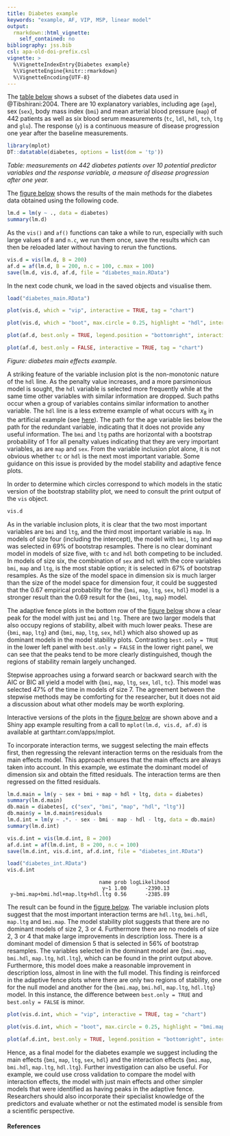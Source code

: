 ```yaml
---
title: Diabetes example
keywords: "example, AF, VIP, MSP, linear model"
output: 
  rmarkdown::html_vignette:
    self_contained: no
bibliography: jss.bib
csl: apa-old-doi-prefix.csl
vignette: >
  %\VignetteIndexEntry{Diabetes example}
  %\VignetteEngine{knitr::rmarkdown}
  %\VignetteEncoding{UTF-8}
---
```



The [table below](#tab:diabetes) shows a subset of the diabetes data used in @Tibshirani:2004.  There are 10 explanatory variables, including age (`age`), sex (`sex`), body mass index (`bmi`) and mean arterial blood pressure (`map`) of 442 patients as well as six blood serum measurements (`tc`, `ldl`, `hdl`, `tch`, `ltg` and `glu`).  The response (`y`) is a continuous measure of disease progression one year after the baseline measurements. 

```r
library(mplot)
DT::datatable(diabetes, options = list(dom = 'tp'))
```

_Table: measurements on 442 diabetes patients over 10 potential predictor variables and the response variable, a measure of disease progression after one year._

The [figure below](#fig:diabetesmain) shows the results of the main methods for the diabetes data obtained using the following code.

```r
lm.d = lm(y ~ ., data = diabetes)
summary(lm.d)
```

As the `vis()` and `af()` functions can take a while to run, especially with such large values of `B` and `n.c`, we run them once, save the results which can then be reloaded later without having to rerun the functions.

```r
vis.d = vis(lm.d, B = 200)
af.d = af(lm.d, B = 200, n.c = 100, c.max = 100)
save(lm.d, vis.d, af.d, file = "diabetes_main.RData")
```

In the next code chunk, we load in the saved objects and visualise them.

```r
load("diabetes_main.RData")
```

```r
plot(vis.d, which = "vip", interactive = TRUE, tag = "chart")
```


```r
plot(vis.d, which = "boot", max.circle = 0.25, highlight = "hdl", interactive = TRUE, tag = "chart")
```

```r
plot(af.d, best.only = TRUE, legend.position = "bottomright", interactive = TRUE, tag = "chart")
```

```r
plot(af.d, best.only = FALSE, interactive = TRUE, tag = "chart")
```

<div id="fig:diabetesmain">
<!-- <img src="images/dbmain.png"> -->

</div>
_Figure: diabetes main effects example._



A striking feature of the variable inclusion plot is the non-monotonic nature of the `hdl` line.   As the penalty value increases, and a more parsimonious model is sought, the `hdl` variable is selected more frequently while at the same time other variables with similar information are dropped.  Such paths occur when a group of variables contains similar information to another variable.  The `hdl` line is a less extreme example of what occurs with $x_8$ in the artificial example (see [here](vip#fig:plotvis)).   The path for the age variable lies below the path for the redundant variable, indicating that it does not provide any useful information. The `bmi` and `ltg` paths are horizontal with a bootstrap probability of 1 for all penalty values indicating that they are very important variables, as are `map` and `sex`.  From the variable inclusion plot alone, it is not obvious whether `tc` or `hdl` is the next most important variable.  Some guidance on this issue is provided by the model stability and adaptive fence plots.

In order to determine which circles correspond to which models in the static version of the bootstrap stability plot, we need to consult the print output of the `vis` object.

```r
vis.d
```

As in the variable inclusion plots, it is clear that the two most important variables are `bmi` and `ltg`, and the third most important variable is  `map`.  In models of size four (including the intercept), the model with `bmi`, `ltg` and `map` was selected in 69% of bootstrap resamples.  There is no clear dominant model in models of size five, with `tc` and `hdl` both competing to be included.  In models of size six, the combination of `sex` and `hdl` with the core variables `bmi`, `map` and `ltg`, is the most stable option; it is selected in 67% of bootstrap resamples.  As the size of the model space in dimension six is much larger than the size of the model space for dimension four, it could be suggested that the 0.67 empirical probability for the {`bmi`, `map`, `ltg`, `sex`, `hdl`} model is a stronger result than the 0.69 result for the {`bmi`, `ltg`, `map`} model. 

The adaptive fence plots in the bottom row of the [figure below](#fig:diabetesmain) show a clear peak for the model with just `bmi` and `ltg`. There are two larger models that also occupy regions of stability, albeit with much lower peaks.  These are {`bmi`, `map`, `ltg`} and {`bmi`, `map`, `ltg`, `sex`, `hdl`} which also showed up as dominant models in the model stability plots.  Contrasting  `best.only = TRUE` in the lower left panel with  `best.only = FALSE` in the lower right panel, we can see that the peaks tend to be more clearly distinguished, though the regions of stability remain largely unchanged.

Stepwise approaches using a forward search or backward search with the AIC or BIC all yield a model with {`bmi`, `map`, `ltg`, `sex`, `ldl`, `tc`}.  This model was selected 47% of the time in models of size 7.  The agreement between the stepwise methods may be comforting for the researcher, but it does not aid a discussion about what other models may be worth exploring.

Interactive versions of the plots in the [figure below](#fig:diabetesmain) are shown above and a Shiny app example resulting from a call to `mplot(lm.d, vis.d, af.d)` is available at garthtarr.com/apps/mplot.


To incorporate interaction terms, we suggest selecting the main effects first, then regressing the relevant interaction terms on the residuals from the main effects model.  This approach ensures that the main effects are always taken into account. In this example, we estimate the dominant model of dimension six and obtain the fitted residuals.  The interaction terms are then regressed on the fitted residuals. 

```r
lm.d.main = lm(y ~ sex + bmi + map + hdl + ltg, data = diabetes)
summary(lm.d.main)
db.main = diabetes[, c("sex", "bmi", "map", "hdl", "ltg")]
db.main$y = lm.d.main$residuals
lm.d.int = lm(y ~ .*. - sex - bmi - map - hdl - ltg, data = db.main)
summary(lm.d.int)
```

```r
vis.d.int = vis(lm.d.int, B = 200)
af.d.int = af(lm.d.int, B = 200, n.c = 100)
save(lm.d.int, vis.d.int, af.d.int, file = "diabetes_int.RData")
```

```r
load("diabetes_int.RData")
vis.d.int
```

```
                              name prob logLikelihood
                               y~1 1.00      -2390.13
 y~bmi.map+bmi.hdl+map.ltg+hdl.ltg 0.56      -2385.89
```

The result can be found in the [figure below](#fig:diabetesint). The variable inclusion plots suggest that the most important interaction terms are `hdl.ltg`, `bmi.hdl`, `map.ltg` and `bmi.map`.  The model stability plot suggests that there are no dominant models of size 2, 3 or 4.  Furthermore there are no models of size 2, 3 or 4 that make large improvements in description loss. There is a dominant model of dimension 5 that is selected in 56% of bootstrap resamples.  The variables selected in the dominant model are {`bmi.map`, `bmi.hdl`, `map.ltg`, `hdl.ltg`}, which can be found in the print output above.  Furthermore, this model does make a reasonable improvement in description loss, almost in line with the full model.  This finding is reinforced in the adaptive fence plots where there are only two regions of stability, one for the null model and another for the {`bmi.map`, `bmi.hdl`, `map.ltg`, `hdl.ltg`} model. In this instance, the difference between `best.only = TRUE` and `best.only = FALSE` is minor.



```r
plot(vis.d.int, which = "vip", interactive = TRUE, tag = "chart")
```


```r
plot(vis.d.int, which = "boot", max.circle = 0.25, highlight = "bmi.map", interactive = TRUE, tag = "chart")
```

```r
plot(af.d.int, best.only = TRUE, legend.position = "bottomright", interactive = TRUE, tag = "chart")
```

<!-- Or if we used static plots instead (`interactive = FALSE`), we would get something similar to the following figures (generated using a different seed). -->

<!-- <div id="fig:diabetesint"> -->
<!-- <img src="images/dbint.png"> -->

<!-- </div> -->
<!-- _Figure: diabetes interactions terms example._ -->

Hence, as a final model for the diabetes example we suggest including the main effects {`bmi`, `map`, `ltg`, `sex`, `hdl`} and the interaction effects {`bmi.map`, `bmi.hdl`, `map.ltg`, `hdl.ltg`}.  Further investigation can also be useful.  For example, we could use cross validation to compare the model with interaction effects, the model with just main effects and other simpler models that were identified as having peaks in the adaptive fence.  Researchers should also incorporate their specialist knowledge of the predictors and evaluate whether or not the estimated model is sensible from a scientific perspective.

#### References
